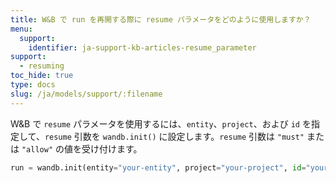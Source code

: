 ```yaml
---
title: W&B で run を再開する際に resume パラメータをどのように使用しますか？
menu:
  support:
    identifier: ja-support-kb-articles-resume_parameter
support:
  - resuming
toc_hide: true
type: docs
slug: /ja/models/support/:filename
---
```

W&B で `resume` パラメータを使用するには、`entity`、`project`、および `id` を指定して、`resume` 引数を `wandb.init()` に設定します。`resume` 引数は `"must"` または `"allow"` の値を受け付けます。

  ```python
  run = wandb.init(entity="your-entity", project="your-project", id="your-run-id", resume="must")
  ```